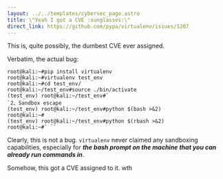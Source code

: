 ---
layout: ../../templates/cybersec_page.astro
title: \"Yeah I got a CVE :sunglasses:\"
direct_link: https://github.com/pypa/virtualenv/issues/1207
---

This is, quite possibly, the dumbest CVE ever assigned.

Verbatim, the actual bug:

```
root@kali:~#pip install virtualenv
root@kali:~#virtualenv test_env
root@kali:~#cd test_env/
root@kali:~/test_env#source ./bin/activate
(test_env) root@kali:~/test_env#`
`2、Sandbox escape
(test_env) root@kali:~/test_env#python $(bash >&2)
root@kali:~#
(test_env) root@kali:~/test_env#python $(rbash >&2)
root@kali:~#` ``
```

Clearly, this is not a bug. `virtualenv` never claimed any sandboxing capabilities, especially for ***the bash prompt on the machine that you can already run commands in***.

Somehow, this got a CVE assigned to it. wth
